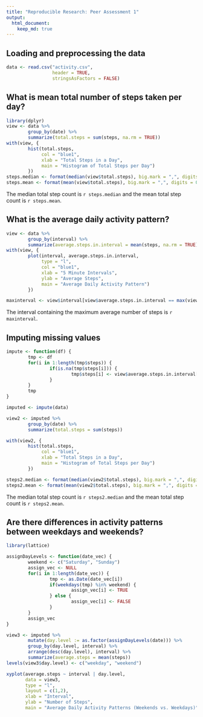 ```yaml
---
title: "Reproducible Research: Peer Assessment 1"
output: 
  html_document:
    keep_md: true
---
```



## Loading and preprocessing the data
```r
data <- read.csv("activity.csv", 
                 header = TRUE, 
                 stringsAsFactors = FALSE)
```


## What is mean total number of steps taken per day?
```r
library(dplyr)
view <- data %>% 
        group_by(date) %>% 
        summarize(total.steps = sum(steps, na.rm = TRUE))
with(view, {
        hist(total.steps, 
             col = "blue1", 
             xlab = "Total Steps in a Day", 
             main = "Histogram of Total Steps per Day")
        })
steps.median <- format(median(view$total.steps), big.mark = ",", digits = 0)
steps.mean <- format(mean(view$total.steps), big.mark = ",", digits = 0)
```

The median total step count is `r steps.median` and the mean total step count is
`r steps.mean`.

## What is the average daily activity pattern?
```r
view <- data %>% 
        group_by(interval) %>% 
        summarize(average.steps.in.interval = mean(steps, na.rm = TRUE))
with(view, {
        plot(interval, average.steps.in.interval, 
             type = "l",
             col = "blue1", 
             xlab = "5 Minute Intervals", 
             ylab = "Average Steps",
             main = "Average Daily Activity Pattern")
        })

maxinterval <- view$interval[view$average.steps.in.interval == max(view$average.steps.in.interval)]
```

The interval containing the maximum average number of steps is `r maxinterval`.

## Imputing missing values
```r
impute <- function(df) { 
        tmp <- df
        for(i in 1:length(tmp$steps)) {
                if(is.na(tmp$steps[i])) {
                        tmp$steps[i] <- view$average.steps.in.interval[view$interval == tmp$interval[i]]
                }
        }
        tmp
}

imputed <- impute(data)

view2 <- imputed %>%
        group_by(date) %>% 
        summarize(total.steps = sum(steps))

with(view2, {
        hist(total.steps, 
             col = "blue1", 
             xlab = "Total Steps in a Day", 
             main = "Histogram of Total Steps per Day")
        })

steps2.median <- format(median(view2$total.steps), big.mark = ",", digits = 5)
steps2.mean <- format(mean(view2$total.steps), big.mark = ",", digits = 5)
```

The median total step count is `r steps2.median` and the mean total step count is
`r steps2.mean`.

## Are there differences in activity patterns between weekdays and weekends?

```r
library(lattice)

assignDayLevels <- function(date_vec) {
        weekend <- c("Saturday", "Sunday")
        assign_vec <- NULL
        for(i in 1:length(date_vec)) {
                tmp <- as.Date(date_vec[i])
                if(weekdays(tmp) %in% weekend) {
                        assign_vec[i] <- TRUE
                } else {
                        assign_vec[i] <- FALSE                
                }
        }
        assign_vec
}

view3 <- imputed %>%
        mutate(day.level := as.factor(assignDayLevels(date))) %>%
        group_by(day.level, interval) %>%
        arrange(desc(day.level), interval) %>%
        summarize(average.steps = mean(steps))
levels(view3$day.level) <- c("weekday", "weekend")

xyplot(average.steps ~ interval | day.level,
       data = view3,
       type = "l",
       layout = c(1,2),
       xlab = "Interval", 
       ylab = "Number of Steps",
       main = "Average Daily Activity Patterns (Weekends vs. Weekdays)")
```
